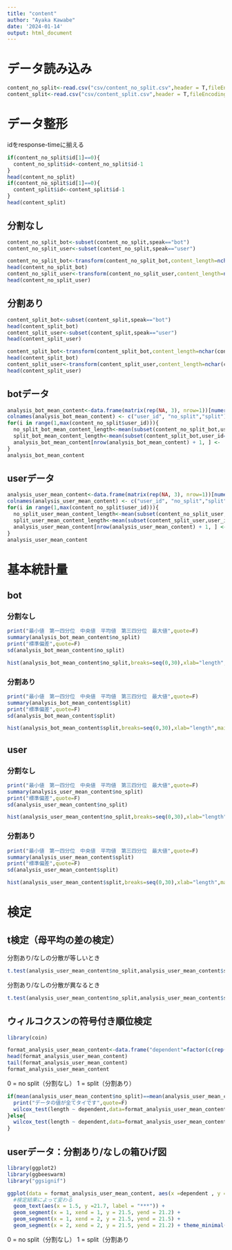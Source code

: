 ---
title: "content"
author: "Ayaka Kawabe"
date: '2024-01-14'
output: html_document
---
# データ読み込み

```{r}
content_no_split<-read.csv("csv/content_no_split.csv",header = T,fileEncoding = "cp932")
content_split<-read.csv("csv/content_split.csv",header = T,fileEncoding = "cp932")
```

# データ整形
idをresponse-timeに揃える
```{r}
if(content_no_split$id[1]==0){
  content_no_split$id<-content_no_split$id-1
}
head(content_no_split)
if(content_no_split$id[1]==0){
  content_split$id<-content_split$id-1
}
head(content_split)
```
## 分割なし
```{r}
content_no_split_bot<-subset(content_no_split,speak=="bot")
content_no_split_user<-subset(content_no_split,speak=="user")
```

```{r}
content_no_split_bot<-transform(content_no_split_bot,content_length=nchar(content_no_split_bot$content))
head(content_no_split_bot)
content_no_split_user<-transform(content_no_split_user,content_length=nchar(content_no_split_user$content))
head(content_no_split_user)
```

## 分割あり
```{r}
content_split_bot<-subset(content_split,speak=="bot")
head(content_split_bot)
content_split_user<-subset(content_split,speak=="user")
head(content_split_user)
```

```{r}
content_split_bot<-transform(content_split_bot,content_length=nchar(content_split_bot$content))
head(content_split_bot)
content_split_user<-transform(content_split_user,content_length=nchar(content_split_user$content))
head(content_split_user)
```

## botデータ

```{r}
analysis_bot_mean_content<-data.frame(matrix(rep(NA, 3), nrow=1))[numeric(0), ]
colnames(analysis_bot_mean_content) <- c("user_id", "no_split","split")
for(i in range(1,max(content_no_split$user_id))){
  no_split_bot_mean_content_length<-mean(subset(content_no_split_bot,user_id==i)$content_length)
  split_bot_mean_content_length<-mean(subset(content_split_bot,user_id==i)$content_length)
  analysis_bot_mean_content[nrow(analysis_bot_mean_content) + 1, ] <-  c(i,no_split_bot_mean_content_length,split_bot_mean_content_length)
}
analysis_bot_mean_content
```

## userデータ

```{r}
analysis_user_mean_content<-data.frame(matrix(rep(NA, 3), nrow=1))[numeric(0), ]
colnames(analysis_user_mean_content) <- c("user_id", "no_split","split")
for(i in range(1,max(content_no_split$user_id))){
  no_split_user_mean_content_length<-mean(subset(content_no_split_user,user_id==i)$content_length)
  split_user_mean_content_length<-mean(subset(content_split_user,user_id==i)$content_length)
  analysis_user_mean_content[nrow(analysis_user_mean_content) + 1, ] <-  c(i,no_split_user_mean_content_length,split_user_mean_content_length)
}
analysis_user_mean_content
```

# 基本統計量

## bot

### 分割なし
```{r}
print("最小値　第一四分位　中央値　平均値　第三四分位　最大値",quote=F)
summary(analysis_bot_mean_content$no_split)
print("標準偏差",quote=F)
sd(analysis_bot_mean_content$no_split)
```

```{r}
hist(analysis_bot_mean_content$no_split,breaks=seq(0,30),xlab="length",main=NULL,col="CornFlowerBlue")
```
### 分割あり
```{r}
print("最小値　第一四分位　中央値　平均値　第三四分位　最大値",quote=F)
summary(analysis_bot_mean_content$split)
print("標準偏差",quote=F)
sd(analysis_bot_mean_content$split)
```

```{r}
hist(analysis_bot_mean_content$split,breaks=seq(0,30),xlab="length",main=NULL,col="CornFlowerBlue")
```


## user

### 分割なし

```{r}
print("最小値　第一四分位　中央値　平均値　第三四分位　最大値",quote=F)
summary(analysis_user_mean_content$no_split)
print("標準偏差",quote=F)
sd(analysis_user_mean_content$no_split)
```

```{r}
hist(analysis_user_mean_content$no_split,breaks=seq(0,30),xlab="length",main=NULL,col="CornFlowerBlue")
```

### 分割あり

```{r}
print("最小値　第一四分位　中央値　平均値　第三四分位　最大値",quote=F)
summary(analysis_user_mean_content$split)
print("標準偏差",quote=F)
sd(analysis_user_mean_content$split)
```

```{r}
hist(analysis_user_mean_content$split,breaks=seq(0,30),xlab="length",main=NULL,col="CornFlowerBlue")
```

# 検定

## t検定（母平均の差の検定）

分割あり/なしの分散が等しいとき

```{r}
t.test(analysis_user_mean_content$no_split,analysis_user_mean_content$split,paired = T,alternative = "two.sided",var.equal = T,conf.level = 0.95)
```

分割あり/なしの分散が異なるとき
```{r}
t.test(analysis_user_mean_content$no_split,analysis_user_mean_content$split,paired = T,alternative = "two.sided",var.equal = F,conf.level = 0.95)
```
## ウィルコクスンの符号付き順位検定
```{r}
library(coin)
```

```{r}
format_analysis_user_mean_content<-data.frame("dependent"=factor(c(rep(0,max(analysis_user_mean_content$user_id)),rep(1,max(analysis_user_mean_content$user_id)))),"length"=as.integer(c(analysis_user_mean_content$no_split,analysis_user_mean_content$split)))
head(format_analysis_user_mean_content)
tail(format_analysis_user_mean_content)
format_analysis_user_mean_content
```

0 = no split（分割なし）
1 = split（分割あり）

```{r}
if(mean(analysis_user_mean_content$no_split)==mean(analysis_user_mean_content$split) && sd(analysis_user_mean_content$no_split)==sd(analysis_user_mean_content$split)){
  print("データの値が全てタイです",quote=F)
  wilcox_test(length ~ dependent,data=format_analysis_user_mean_content,paired = T,alternative = "two.sided")
}else{
  wilcox_test(length ~ dependent,data=format_analysis_user_mean_content,paired = T,alternative = "two.sided",distribution="exact")
}
```

## userデータ：分割あり/なしの箱ひげ図

```{r}
library(ggplot2)
library(ggbeeswarm)
library("ggsignif")
```

```{r}
ggplot(data = format_analysis_user_mean_content, aes(x =dependent , y = length, fill = dependent)) +stat_boxplot(geom = "errorbar", width = 0.2)+ geom_boxplot(outlier.color = "black")+ylab("length")+ stat_summary(geom = "point", shape = 4,fun = "mean", color = "black",size=3,stroke=1.2)+geom_beeswarm(cex = 1.2,show.legend = FALSE)+
  #検定結果によって変わる
  geom_text(aes(x = 1.5, y =21.7, label = "***")) + 
  geom_segment(x = 1, xend = 1, y = 21.5, yend = 21.2) +
  geom_segment(x = 1, xend = 2, y = 21.5, yend = 21.5) +
  geom_segment(x = 2, xend = 2, y = 21.5, yend = 21.2) + theme_minimal()
```

0 = no split（分割なし）
1 = split（分割あり